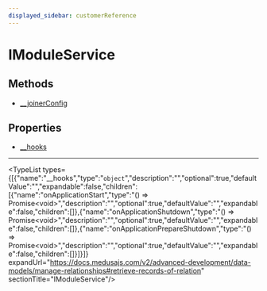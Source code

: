 ```yaml
---
displayed_sidebar: customerReference
---
```



# IModuleService

## Methods

- [\_\_joinerConfig](../../IModuleService/methods/customer.IModuleService.__joinerConfig/page.mdx)

## Properties

- [\_\_hooks](page.mdx#__hooks)

___

<TypeList types={[{"name":"__hooks","type":"`object`","description":"","optional":true,"defaultValue":"","expandable":false,"children":[{"name":"onApplicationStart","type":"() => Promise&#60;void&#62;","description":"","optional":true,"defaultValue":"","expandable":false,"children":[]},{"name":"onApplicationShutdown","type":"() => Promise&#60;void&#62;","description":"","optional":true,"defaultValue":"","expandable":false,"children":[]},{"name":"onApplicationPrepareShutdown","type":"() => Promise&#60;void&#62;","description":"","optional":true,"defaultValue":"","expandable":false,"children":[]}]}]} expandUrl="https://docs.medusajs.com/v2/advanced-development/data-models/manage-relationships#retrieve-records-of-relation" sectionTitle="IModuleService"/>
